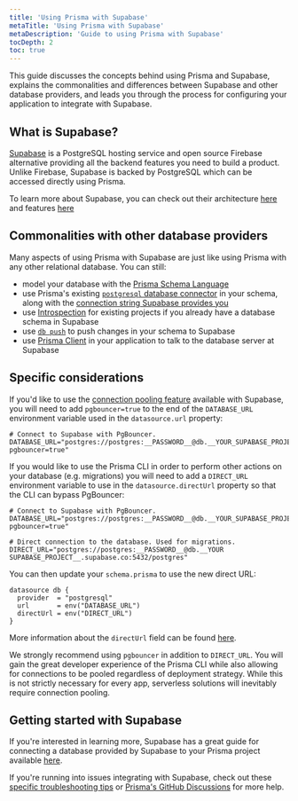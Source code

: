 ```yaml
---
title: 'Using Prisma with Supabase'
metaTitle: 'Using Prisma with Supabase'
metaDescription: 'Guide to using Prisma with Supabase'
tocDepth: 2
toc: true
---
```


<TopBlock>

This guide discusses the concepts behind using Prisma and Supabase, explains the commonalities and differences between Supabase and other database providers, and leads you through the process for configuring your application to integrate with Supabase.

</TopBlock>

## What is Supabase?

[Supabase](https://supabase.com/) is a PostgreSQL hosting service and open source Firebase alternative providing all the backend features you need to build a product. Unlike Firebase, Supabase is backed by PostgreSQL which can be accessed directly using Prisma.

To learn more about Supabase, you can check out their architecture [here](https://supabase.com/docs/guides/getting-started/architecture) and features [here](https://supabase.com/docs/guides/getting-started/features)

## Commonalities with other database providers

Many aspects of using Prisma with Supabase are just like using Prisma with any other relational database. You can still:

- model your database with the [Prisma Schema Language](/concepts/components/prisma-schema)
- use Prisma's existing [`postgresql` database connector](/concepts/database-connectors/postgresql) in your schema, along with the [connection string Supabase provides you](https://supabase.com/docs/guides/database/connecting-topostgresql#finding-your-connection-string)
- use [Introspection](/concepts/components/introspection) for existing projects if you already have a database schema in Supabase
- use [`db push`](/concepts/components/prisma-migrate/db-push) to push changes in your schema to Supabase
- use [Prisma Client](/concepts/components/prisma-client) in your application to talk to the database server at Supabase

## Specific considerations

If you'd like to use the [connection pooling feature](https://supabase.com/docs/guides/integrations/prisma#connection-pooling-with-supabase) available with Supabase, you will
need to add `pgbouncer=true` to the end of the `DATABASE_URL` environment variable used in the `datasource.url` property:

```env file=.env
# Connect to Supabase with PgBouncer.
DATABASE_URL="postgres://postgres:__PASSWORD__@db.__YOUR_SUPABASE_PROJECT__.supabase.co:6543/postgres?pgbouncer=true"
```

If you would like to use the Prisma CLI in order to perform other actions on your database (e.g. migrations) you will need to add a `DIRECT_URL` environment variable to use in the `datasource.directUrl` property so that the CLI can bypass PgBouncer:

```env file=.env highlight=4-5;add
# Connect to Supabase with PgBouncer.
DATABASE_URL="postgres://postgres:__PASSWORD__@db.__YOUR_SUPABASE_PROJECT__.supabase.co:6543/postgres?pgbouncer=true"

# Direct connection to the database. Used for migrations.
DIRECT_URL="postgres://postgres:__PASSWORD__@db.__YOUR SUPABASE_PROJECT__.supabase.co:5432/postgres"
```

You can then update your `schema.prisma` to use the new direct URL:

```prisma file=schema.prisma highlight=4;add
datasource db {
  provider  = "postgresql"
  url       = env("DATABASE_URL")
  directUrl = env("DIRECT_URL")
}
```

More information about the `directUrl` field can be found [here](https://www.prisma.io/docs/reference/api-reference/prisma-schema-reference#fields:~:text=the%20shadow%20database.-,directUrl,-No).

<Admonition type="info">

We strongly recommend using `pgbouncer` in addition to `DIRECT_URL`. You will gain the great developer experience of the Prisma CLI while also allowing for connections to be pooled regardless of deployment strategy. While this is not strictly necessary for every app, serverless solutions will inevitably require connection pooling.

</Admonition>

## Getting started with Supabase

If you're interested in learning more, Supabase has a great guide for connecting a database provided by Supabase to your Prisma project available [here](https://supabase.com/docs/guides/integrations/prisma).

If you're running into issues integrating with Supabase, check out these [specific troubleshooting tips](https://supabase.com/docs/guides/integrations/prisma#troubleshooting) or [Prisma's GitHub Discussions](https://github.com/prisma/prisma/discussions) for more help.
